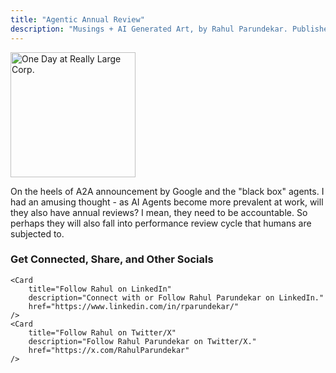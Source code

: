```yaml
---
title: "Agentic Annual Review"
description: "Musings + AI Generated Art, by Rahul Parundekar. Published on 4th April, 2025."
---
```

<img height="200" src="/images/ChatGPT Image Apr 18, 2025, 08_16_30 PM.png" title="One Day at Really Large Corp."/>

On the heels of A2A announcement by Google and the "black box" agents.
I had an amusing thought - as AI Agents become more prevalent at work, will they also have annual reviews? 
I mean, they need to be accountable. So perhaps they will also fall into performance review cycle that
humans are subjected to. 

### Get Connected, Share, and Other Socials

<CardGroup>
	<Card 
		title="Share on LinkedIn" 
		description="Share this article on LinkedIn." 
		href="http://www.linkedin.com/shareArticle?mini=true&url=https://blog.elevate.do/musings/ai-generated-slop" 
	/>
	<Card 
		title="Share on X/Twitter" 
		description="Tweet this article to your followers." 
		href="https://twitter.com/intent/tweet?url=https://blog.elevate.do/musings/ai-generated-slop" 
	/>
	<Card 
		title="Have thoughts? I'd love to chat!" 
		description="Schedule a conversation with me." 
		href="https://calendar.app.google/a5e29gFgjHRiKaPV9" 
	/>
	<Card 
		title="More about Rahul and Elevate.do" 
		description="More about Rahul, Elevate Human Experiences, LLC, and services offered" 
		href="https://elevate.do" 
	/>

	<Card
		title="Follow Rahul on LinkedIn" 
		description="Connect with or Follow Rahul Parundekar on LinkedIn." 
		href="https://www.linkedin.com/in/rparundekar/"
	/>
	<Card
		title="Follow Rahul on Twitter/X" 
		description="Follow Rahul Parundekar on Twitter/X." 
		href="https://x.com/RahulParundekar"
	/>
</CardGroup>